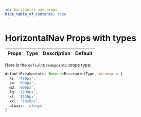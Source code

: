 ```yaml
---
id: horizontal-nav-props
hide_table_of_contents: true
---
```


# HorizontalNav Props with types


<table>
  <thead>
    <tr>
      <th>Props</th>
      <th>Type</th>
      <th>Description</th>
      <th>Default</th>
    </tr>
  </thead>
  <tbody>
    <HorizontalNavProps />
  </tbody>
</table>

Here is the `defaultBreakpoints` props type:

```ts
defaultBreakpoints: Record<BreakpointType, string> = {
  xs: '480px',
  sm: '600px',
  md: '900px',
  lg: '1200px',
  xl: '1536px',
  xxl: '1920px',
  always: 'always'
}
```